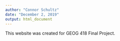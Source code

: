 ```yaml
---
author: "Connor Schultz"
date: "December 2, 2019"
output: html_document
---
```

This website was created for GEOG 418 Final Project.
